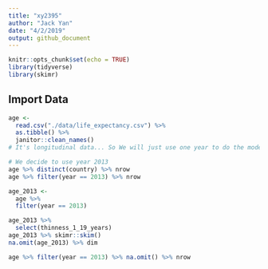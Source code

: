 ```yaml
---
title: "xy2395"
author: "Jack Yan"
date: "4/2/2019"
output: github_document
---
```


```r
knitr::opts_chunk$set(echo = TRUE)
library(tidyverse)
library(skimr)
```

## Import Data
```r
age <- 
  read.csv("./data/life_expectancy.csv") %>% 
  as.tibble() %>% 
  janitor::clean_names()
# It's longitudinal data... So We will just use one year to do the modeling.

# We decide to use year 2013
age %>% distinct(country) %>% nrow
age %>% filter(year == 2013) %>% nrow

age_2013 <- 
  age %>% 
  filter(year == 2013)
```


```r
age_2013 %>% 
  select(thinness_1_19_years)
age_2013 %>% skimr::skim()
na.omit(age_2013) %>% dim

age %>% filter(year == 2013) %>% na.omit() %>% nrow

```

